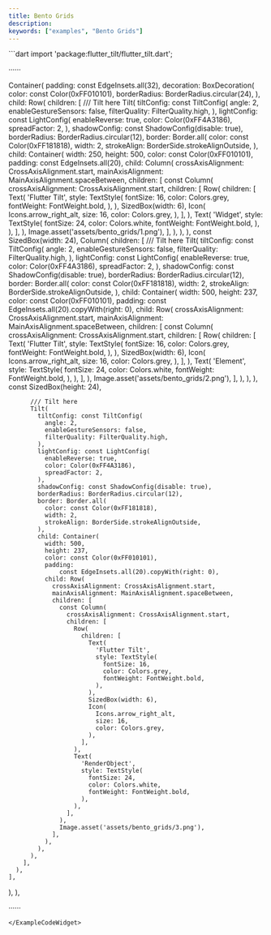 ```yaml
---
title: Bento Grids
description:
keywords: ["examples", "Bento Grids"]
---
```


<ExampleCodeWidget name="BentoGrids" height={1150}>
```dart
import 'package:flutter_tilt/flutter_tilt.dart';

······

Container(
  padding: const EdgeInsets.all(32),
  decoration: BoxDecoration(
    color: const Color(0xFF010101),
    borderRadius: BorderRadius.circular(24),
  ),
  child: Row(
    children: [
      /// Tilt here
      Tilt(
        tiltConfig: const TiltConfig(
          angle: 2,
          enableGestureSensors: false,
          filterQuality: FilterQuality.high,
        ),
        lightConfig: const LightConfig(
          enableReverse: true,
          color: Color(0xFF4A3186),
          spreadFactor: 2,
        ),
        shadowConfig: const ShadowConfig(disable: true),
        borderRadius: BorderRadius.circular(12),
        border: Border.all(
          color: const Color(0xFF181818),
          width: 2,
          strokeAlign: BorderSide.strokeAlignOutside,
        ),
        child: Container(
          width: 250,
          height: 500,
          color: const Color(0xFF010101),
          padding: const EdgeInsets.all(20),
          child: Column(
            crossAxisAlignment: CrossAxisAlignment.start,
            mainAxisAlignment: MainAxisAlignment.spaceBetween,
            children: [
              const Column(
                crossAxisAlignment: CrossAxisAlignment.start,
                children: [
                  Row(
                    children: [
                      Text(
                        'Flutter Tilt',
                        style: TextStyle(
                          fontSize: 16,
                          color: Colors.grey,
                          fontWeight: FontWeight.bold,
                        ),
                      ),
                      SizedBox(width: 6),
                      Icon(
                        Icons.arrow_right_alt,
                        size: 16,
                        color: Colors.grey,
                      ),
                    ],
                  ),
                  Text(
                    'Widget',
                    style: TextStyle(
                      fontSize: 24,
                      color: Colors.white,
                      fontWeight: FontWeight.bold,
                    ),
                  ),
                ],
              ),
              Image.asset('assets/bento_grids/1.png'),
            ],
          ),
        ),
      ),
      const SizedBox(width: 24),
      Column(
        children: [
          /// Tilt here
          Tilt(
            tiltConfig: const TiltConfig(
              angle: 2,
              enableGestureSensors: false,
              filterQuality: FilterQuality.high,
            ),
            lightConfig: const LightConfig(
              enableReverse: true,
              color: Color(0xFF4A3186),
              spreadFactor: 2,
            ),
            shadowConfig: const ShadowConfig(disable: true),
            borderRadius: BorderRadius.circular(12),
            border: Border.all(
              color: const Color(0xFF181818),
              width: 2,
              strokeAlign: BorderSide.strokeAlignOutside,
            ),
            child: Container(
              width: 500,
              height: 237,
              color: const Color(0xFF010101),
              padding:
                  const EdgeInsets.all(20).copyWith(right: 0),
              child: Row(
                crossAxisAlignment: CrossAxisAlignment.start,
                mainAxisAlignment: MainAxisAlignment.spaceBetween,
                children: [
                  const Column(
                    crossAxisAlignment: CrossAxisAlignment.start,
                    children: [
                      Row(
                        children: [
                          Text(
                            'Flutter Tilt',
                            style: TextStyle(
                              fontSize: 16,
                              color: Colors.grey,
                              fontWeight: FontWeight.bold,
                            ),
                          ),
                          SizedBox(width: 6),
                          Icon(
                            Icons.arrow_right_alt,
                            size: 16,
                            color: Colors.grey,
                          ),
                        ],
                      ),
                      Text(
                        'Element',
                        style: TextStyle(
                          fontSize: 24,
                          color: Colors.white,
                          fontWeight: FontWeight.bold,
                        ),
                      ),
                    ],
                  ),
                  Image.asset('assets/bento_grids/2.png'),
                ],
              ),
            ),
          ),
          const SizedBox(height: 24),

          /// Tilt here
          Tilt(
            tiltConfig: const TiltConfig(
              angle: 2,
              enableGestureSensors: false,
              filterQuality: FilterQuality.high,
            ),
            lightConfig: const LightConfig(
              enableReverse: true,
              color: Color(0xFF4A3186),
              spreadFactor: 2,
            ),
            shadowConfig: const ShadowConfig(disable: true),
            borderRadius: BorderRadius.circular(12),
            border: Border.all(
              color: const Color(0xFF181818),
              width: 2,
              strokeAlign: BorderSide.strokeAlignOutside,
            ),
            child: Container(
              width: 500,
              height: 237,
              color: const Color(0xFF010101),
              padding:
                  const EdgeInsets.all(20).copyWith(right: 0),
              child: Row(
                crossAxisAlignment: CrossAxisAlignment.start,
                mainAxisAlignment: MainAxisAlignment.spaceBetween,
                children: [
                  const Column(
                    crossAxisAlignment: CrossAxisAlignment.start,
                    children: [
                      Row(
                        children: [
                          Text(
                            'Flutter Tilt',
                            style: TextStyle(
                              fontSize: 16,
                              color: Colors.grey,
                              fontWeight: FontWeight.bold,
                            ),
                          ),
                          SizedBox(width: 6),
                          Icon(
                            Icons.arrow_right_alt,
                            size: 16,
                            color: Colors.grey,
                          ),
                        ],
                      ),
                      Text(
                        'RenderObject',
                        style: TextStyle(
                          fontSize: 24,
                          color: Colors.white,
                          fontWeight: FontWeight.bold,
                        ),
                      ),
                    ],
                  ),
                  Image.asset('assets/bento_grids/3.png'),
                ],
              ),
            ),
          ),
        ],
      ),
    ],
  ),
),

······
```
</ExampleCodeWidget>

